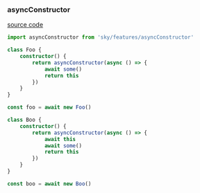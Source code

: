 ### asyncConstructor

[source code](_asyncConstructor.ts)

```ts
import asyncConstructor from 'sky/features/asyncConstructor'

class Foo {
    constructor() {
        return asyncConstructor(async () => {
            await some()
            return this
        })
    }
}

const foo = await new Foo()

class Boo {
    constructor() {
        return asyncConstructor(async () => {
            await this
            await some()
            return this
        })
    }
}

const boo = await new Boo()
```
